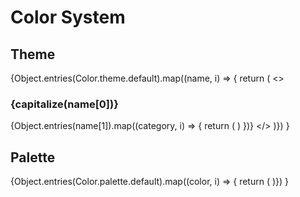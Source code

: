 


<Meta title="Tokens/Colors" />

# Color System

## Theme

{Object.entries(Color.theme.default).map((name, i) => {
  return (
    <>
      <h3>{capitalize(name[0])}</h3>
      <ColorPalette>
      {Object.entries(name[1]).map((category, i) => {
        return (
          <ColorItem
            key={category[0]}
            title={capitalize(category[0])}
            colors={{...category[1]}}
          />
        )
      })}
      </ColorPalette>
    </>
  )})
}

## Palette

<ColorPalette>
{Object.entries(Color.palette.default).map((color, i) => {
  return (
    <ColorItem
      key={color[0]}
      title={capitalize(color[0])}
      colors={{ [color[0]]: color[1] }}
    />
  )})
}
</ColorPalette>
